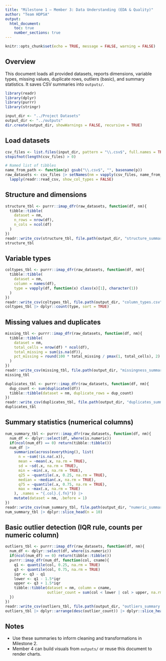 ```yaml
---
title: "Milestone 1 – Member 3: Data Understanding (EDA & Quality)"
author: "Team HDPSA"
output:
  html_document:
    toc: true
    number_sections: true
---
```


```r
knitr::opts_chunk$set(echo = TRUE, message = FALSE, warning = FALSE)
```

## Overview
This document loads all provided datasets, reports dimensions, variable types, missing values, duplicate rows, outliers (basic), and summary statistics. It saves CSV summaries into `outputs/`.

```r
library(readr)
library(dplyr)
library(purrr)
library(stringr)
```

```r
input_dir <- "../Project Datasets"
output_dir <- "../outputs"
dir.create(output_dir, showWarnings = FALSE, recursive = TRUE)
```

## Load datasets
```r
csv_files <- list.files(input_dir, pattern = "\\.csv$", full.names = TRUE)
stopifnot(length(csv_files) > 0)

# Named list of tibbles
name_from_path <- function(p) gsub("\\.csv$", "", basename(p))
raw_datasets <- csv_files |> setNames(nm = vapply(csv_files, name_from_path, character(1))) |> 
  lapply(readr::read_csv, show_col_types = FALSE)
```

## Structure and dimensions
```r
structure_tbl <- purrr::imap_dfr(raw_datasets, function(df, nm){
  tibble::tibble(
    dataset = nm,
    n_rows = nrow(df),
    n_cols = ncol(df)
  )
})
readr::write_csv(structure_tbl, file.path(output_dir, "structure_summary.csv"))
structure_tbl
```

## Variable types
```r
coltypes_tbl <- purrr::imap_dfr(raw_datasets, function(df, nm){
  tibble::tibble(
    dataset = nm,
    column = names(df),
    type = vapply(df, function(x) class(x)[1], character(1))
  )
})
readr::write_csv(coltypes_tbl, file.path(output_dir, "column_types.csv"))
coltypes_tbl |> dplyr::count(type, sort = TRUE)
```

## Missing values and duplicates
```r
missing_tbl <- purrr::imap_dfr(raw_datasets, function(df, nm){
  tibble::tibble(
    dataset = nm,
    total_cells = nrow(df) * ncol(df),
    total_missing = sum(is.na(df)),
    pct_missing = round(100 * total_missing / pmax(1, total_cells), 2)
  )
})
readr::write_csv(missing_tbl, file.path(output_dir, "missingness_summary.csv"))
missing_tbl

duplicates_tbl <- purrr::imap_dfr(raw_datasets, function(df, nm){
  dup_count <- sum(duplicated(df))
  tibble::tibble(dataset = nm, duplicate_rows = dup_count)
})
readr::write_csv(duplicates_tbl, file.path(output_dir, "duplicates_summary.csv"))
duplicates_tbl
```

## Summary statistics (numerical columns)
```r
num_summary_tbl <- purrr::imap_dfr(raw_datasets, function(df, nm){
  num_df <- dplyr::select(df, where(is.numeric))
  if(ncol(num_df) == 0) return(tibble::tibble())
  num_df |>
    summarize(across(everything(), list(
      n = ~sum(!is.na(.x)),
      mean = ~mean(.x, na.rm = TRUE),
      sd = ~sd(.x, na.rm = TRUE),
      min = ~min(.x, na.rm = TRUE),
      q25 = ~quantile(.x, 0.25, na.rm = TRUE),
      median = ~median(.x, na.rm = TRUE),
      q75 = ~quantile(.x, 0.75, na.rm = TRUE),
      max = ~max(.x, na.rm = TRUE)
    ), .names = "{.col}.{.fn}")) |>
    mutate(dataset = nm, .before = 1)
})
readr::write_csv(num_summary_tbl, file.path(output_dir, "numeric_summary.csv"))
num_summary_tbl |> dplyr::slice_head(n = 10)
```

## Basic outlier detection (IQR rule, counts per numeric column)
```r
outliers_tbl <- purrr::imap_dfr(raw_datasets, function(df, nm){
  num_df <- dplyr::select(df, where(is.numeric))
  if(ncol(num_df) == 0) return(tibble::tibble())
  purrr::imap_dfr(num_df, function(col, cname){
    q1 <- quantile(col, 0.25, na.rm = TRUE)
    q3 <- quantile(col, 0.75, na.rm = TRUE)
    iqr <- q3 - q1
    lower <- q1 - 1.5*iqr
    upper <- q3 + 1.5*iqr
    tibble::tibble(dataset = nm, column = cname,
                   outlier_count = sum(col < lower | col > upper, na.rm = TRUE))
  })
})
readr::write_csv(outliers_tbl, file.path(output_dir, "outliers_summary.csv"))
outliers_tbl |> dplyr::arrange(desc(outlier_count)) |> dplyr::slice_head(n = 10)
```

## Notes
- Use these summaries to inform cleaning and transformations in Milestone 2.
- Member 4 can build visuals from `outputs/` or reuse this document to render charts.
